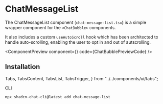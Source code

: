 # ChatMessageList

The ChatMessageList component (`chat-message-list.tsx`) is a simple wrapper component for the `<ChatBubble>` components.

It also includes a custom `useAutoScroll` hook which has been architected to handle auto-scrolling, enabling the user to opt in and out of autscrolling. 


<ComponentPreview
  component={<ChatBubblePreview />}
  code={ChatBubblePreviewCode}
/>

## Installation
 

  Tabs,
  TabsContent,
  TabsList,
  TabsTrigger,
} from "../../components/ui/tabs";

<Tabs className="pt-2" defaultValue="cli">

<TabsList>
  <TabsTrigger value="cli">CLI</TabsTrigger>
</TabsList>

<TabsContent value="cli">

```bash copy
npx shadcn-chat-cli@latest add chat-message-list
```

</TabsContent>
</Tabs>
